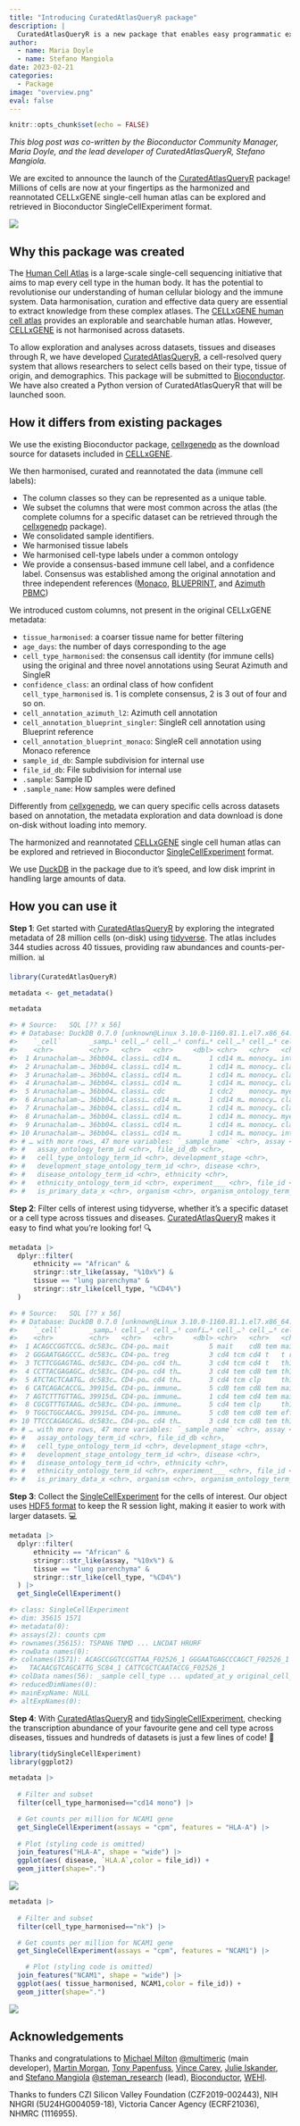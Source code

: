 ```yaml
---
title: "Introducing CuratedAtlasQueryR package"
description: |
  CuratedAtlasQueryR is a new package that enables easy programmatic exploration of CELLxGENE single-cell human cell atlas data.
author:
  - name: Maria Doyle
  - name: Stefano Mangiola
date: 2023-02-21
categories:
  - Package
image: "overview.png"
eval: false
---
```


```r
knitr::opts_chunk$set(echo = FALSE)
```

*This blog post was co-written by the Bioconductor Community Manager, Maria Doyle, and the lead developer of CuratedAtlasQueryR, Stefano Mangiola.*

We are excited to announce the launch of the [CuratedAtlasQueryR](https://github.com/stemangiola/CuratedAtlasQueryR) package! Millions of cells are now at your fingertips as the harmonized and reannotated CELLxGENE single-cell human atlas can be explored and retrieved in Bioconductor SingleCellExperiment format.

![](overview.png){fig-alt="A diagram showing the tools underlying the CuratedAtlasQueryR package and the workflow."}

## Why this package was created

The [Human Cell Atlas](https://www.humancellatlas.org/) is a large-scale single-cell sequencing initiative that aims to map every cell type in the human body. It has the potential to revolutionise our understanding of human cellular biology and the immune system. Data harmonisation, curation and effective data query are essential to extract knowledge from these complex atlases. The [CELLxGENE human cell atlas](https://cellxgene.cziscience.com/) provides an explorable and searchable human atlas. However, [CELLxGENE](https://cellxgene.cziscience.com/) is not harmonised across datasets.

To allow exploration and analyses across datasets, tissues and diseases through R, we have developed [CuratedAtlasQueryR](https://stemangiola.github.io/CuratedAtlasQueryR/), a cell-resolved query system that allows researchers to select cells based on their type, tissue of origin, and demographics. This package will be submitted to [Bioconductor](https://www.bioconductor.org/). We have also created a Python version of CuratedAtlasQueryR that will be launched soon.

## How it differs from existing packages

We use the existing Bioconductor package, [cellxgenedp](https://bioconductor.org/packages/release/bioc/html/cellxgenedp.html) as the download source for datasets included in [CELLxGENE](https://cellxgene.cziscience.com/). 

We then harmonised, curated and reannotated the data (immune cell labels):

- The column classes so they can be represented as a unique table.
- We subset the columns that were most common across the atlas (the complete columns for a specific dataset can be retrieved through the [cellxgenedp](https://bioconductor.org/packages/release/bioc/html/cellxgenedp.html) package).
- We consolidated sample identifiers.
- We harmonised tissue labels
- We harmonised cell-type labels under a common ontology
- We provide a consensus-based immune cell label, and a confidence label. Consensus was established among the original annotation and three independent references ([Monaco](https://www.ncbi.nlm.nih.gov/geo/query/acc.cgi?acc=GSE107011), [BLUEPRINT](https://rdrr.io/github/LTLA/celldex/man/BlueprintEncodeData.html), and [Azimuth PBMC](https://azimuth.hubmapconsortium.org/references/human_pbmc/))

We introduced custom columns, not present in the original CELLxGENE metadata:

- `tissue_harmonised`: a coarser tissue name for better filtering
- `age_days`: the number of days corresponding to the age
- `cell_type_harmonised`: the consensus call identity (for immune cells) using the original and three novel annotations using Seurat Azimuth and SingleR
- `confidence_class`: an ordinal class of how confident `cell_type_harmonised` is. 1 is complete consensus, 2 is 3 out of four and so on.
- `cell_annotation_azimuth_l2`: Azimuth cell annotation
- `cell_annotation_blueprint_singler`: SingleR cell annotation using Blueprint reference
- `cell_annotation_blueprint_monaco`: SingleR cell annotation using Monaco reference
- `sample_id_db`: Sample subdivision for internal use
- `file_id_db`: File subdivision for internal use
- `.sample`: Sample ID
- `.sample_name`: How samples were defined


Differently from [cellxgenedp](https://bioconductor.org/packages/release/bioc/html/cellxgenedp.html), we can query specific cells across datasets based on annotation, the metadata exploration and data download is done on-disk without loading into memory. 

The harmonized and reannotated [CELLxGENE](https://cellxgene.cziscience.com/) single cell human atlas can be explored and retrieved in Bioconductor [SingleCellExperiment](https://bioconductor.org/packages/release/bioc/html/SingleCellExperiment.html) format.

We use [DuckDB](https://duckdb.org/) in the package due to it's speed, and low disk imprint in handling large amounts of data.

## How you can use it

**Step 1**: Get started with [CuratedAtlasQueryR](https://github.com/stemangiola/CuratedAtlasQueryR) by exploring the integrated metadata of 28 million cells (on-disk) using [tidyverse](https://www.tidyverse.org/). The atlas includes 344 studies across 40 tissues, providing raw abundances and counts-per-million. 📊

```r
library(CuratedAtlasQueryR)

metadata <- get_metadata()

metadata

#> # Source:   SQL [?? x 56]
#> # Database: DuckDB 0.7.0 [unknown@Linux 3.10.0-1160.81.1.el7.x86_64:R 4.2.0/:memory:]
#>    `_cell`       _samp…¹ cell_…² cell_…³ confi…⁴ cell_…⁵ cell_…⁶ cell_…⁷ sampl…⁸
#>    <chr>         <chr>   <chr>   <chr>     <dbl> <chr>   <chr>   <chr>   <chr>  
#>  1 Arunachalam-… 36bb04… classi… cd14 m…       1 cd14 m… monocy… interm… 80ab02…
#>  2 Arunachalam-… 36bb04… classi… cd14 m…       1 cd14 m… monocy… classi… 80ab02…
#>  3 Arunachalam-… 36bb04… classi… cd14 m…       1 cd14 m… monocy… classi… 80ab02…
#>  4 Arunachalam-… 36bb04… classi… cd14 m…       1 cd14 m… monocy… classi… 80ab02…
#>  5 Arunachalam-… 36bb04… classi… cdc           1 cdc2    monocy… myeloi… 80ab02…
#>  6 Arunachalam-… 36bb04… classi… cd14 m…       1 cd14 m… monocy… classi… 80ab02…
#>  7 Arunachalam-… 36bb04… classi… cd14 m…       1 cd14 m… monocy… classi… 80ab02…
#>  8 Arunachalam-… 36bb04… classi… cd14 m…       1 cd14 m… monocy… myeloi… 80ab02…
#>  9 Arunachalam-… 36bb04… classi… cd14 m…       1 cd14 m… monocy… classi… 80ab02…
#> 10 Arunachalam-… 36bb04… classi… cd14 m…       1 cd14 m… monocy… interm… 80ab02…
#> # … with more rows, 47 more variables: `_sample_name` <chr>, assay <chr>,
#> #   assay_ontology_term_id <chr>, file_id_db <chr>,
#> #   cell_type_ontology_term_id <chr>, development_stage <chr>,
#> #   development_stage_ontology_term_id <chr>, disease <chr>,
#> #   disease_ontology_term_id <chr>, ethnicity <chr>,
#> #   ethnicity_ontology_term_id <chr>, experiment___ <chr>, file_id <chr>,
#> #   is_primary_data_x <chr>, organism <chr>, organism_ontology_term_id <chr>, …
```

**Step 2**: Filter cells of interest using tidyverse, whether it's a specific dataset or a cell type across tissues and diseases. [CuratedAtlasQueryR](https://github.com/stemangiola/CuratedAtlasQueryR) makes it easy to find what you're looking for! 🔍

```r
metadata |>
  dplyr::filter(
      ethnicity == "African" &
      stringr::str_like(assay, "%10x%") &
      tissue == "lung parenchyma" &
      stringr::str_like(cell_type, "%CD4%")
  ) 

#> # Source:   SQL [?? x 56]
#> # Database: DuckDB 0.7.0 [unknown@Linux 3.10.0-1160.81.1.el7.x86_64:R 4.2.0/:memory:]
#>    `_cell`       _samp…¹ cell_…² cell_…³ confi…⁴ cell_…⁵ cell_…⁶ cell_…⁷ sampl…⁸
#>    <chr>         <chr>   <chr>   <chr>     <dbl> <chr>   <chr>   <chr>   <chr>  
#>  1 ACAGCCGGTCCG… dc583c… CD4-po… mait          5 mait    cd8 tem mait    b41104…
#>  2 GGGAATGAGCCC… dc583c… CD4-po… treg          3 cd4 tcm cd4 t   t regu… b41104…
#>  3 TCTTCGGAGTAG… dc583c… CD4-po… cd4 th…       3 cd4 tcm cd4 t   th1/th… b41104…
#>  4 CCTTACGAGAGC… dc583c… CD4-po… cd4 th…       3 cd4 tem cd8 tem th1/th… b41104…
#>  5 ATCTACTCAATG… dc583c… CD4-po… cd4 th…       3 cd4 tcm clp     th17    b41104…
#>  6 CATCAGACACCG… 39915d… CD4-po… immune…       5 cd8 tem cd8 tem mait    200214…
#>  7 AGTCTTTGTTAG… 39915d… CD4-po… immune…       1 cd4 tem cd4 tem mait    200214…
#>  8 CGCGTTTGTAAG… dc583c… CD4-po… immune…       5 cd4 tem clp     th1/th… b41104…
#>  9 TGGCTGGCAACG… 39915d… CD4-po… immune…       5 cd8 tem cd8 tem effect… 200214…
#> 10 TTCCCAGAGCAG… dc583c… CD4-po… cd4 th…       3 cd4 tcm cd8 tem th1/th… b41104…
#> # … with more rows, 47 more variables: `_sample_name` <chr>, assay <chr>,
#> #   assay_ontology_term_id <chr>, file_id_db <chr>,
#> #   cell_type_ontology_term_id <chr>, development_stage <chr>,
#> #   development_stage_ontology_term_id <chr>, disease <chr>,
#> #   disease_ontology_term_id <chr>, ethnicity <chr>,
#> #   ethnicity_ontology_term_id <chr>, experiment___ <chr>, file_id <chr>,
#> #   is_primary_data_x <chr>, organism <chr>, organism_ontology_term_id <chr>, …
```

**Step 3**: Collect the [SingleCellExperiment](https://bioconductor.org/packages/release/bioc/html/SingleCellExperiment.html) for the cells of interest. Our object uses [HDF5 format](https://en.wikipedia.org/wiki/Hierarchical_Data_Format) to keep the R session light, making it easier to work with larger datasets. 💻

```r
metadata |>
  dplyr::filter(
      ethnicity == "African" &
      stringr::str_like(assay, "%10x%") &
      tissue == "lung parenchyma" &
      stringr::str_like(cell_type, "%CD4%")
  ) |>
  get_SingleCellExperiment()

#> class: SingleCellExperiment 
#> dim: 35615 1571 
#> metadata(0):
#> assays(2): counts cpm
#> rownames(35615): TSPAN6 TNMD ... LNCDAT HRURF
#> rowData names(0):
#> colnames(1571): ACAGCCGGTCCGTTAA_F02526_1 GGGAATGAGCCCAGCT_F02526_1 ...
#>   TACAACGTCAGCATTG_SC84_1 CATTCGCTCAATACCG_F02526_1
#> colData names(56): _sample cell_type ... updated_at_y original_cell_id
#> reducedDimNames(0):
#> mainExpName: NULL
#> altExpNames(0):
```

**Step 4**: With [CuratedAtlasQueryR](https://github.com/stemangiola/CuratedAtlasQueryR) and [tidySingleCellExperiment](https://stemangiola.github.io/tidySingleCellExperiment/articles/introduction.html), checking the transcription abundance of your favourite gene and cell type across diseases, tissues and hundreds of datasets is just a few lines of code! 🎉

```r
library(tidySingleCellExperiment)
library(ggplot2)

metadata |>
  
  # Filter and subset
  filter(cell_type_harmonised=="cd14 mono") |>

  # Get counts per million for NCAM1 gene
  get_SingleCellExperiment(assays = "cpm", features = "HLA-A") |> 
  
  # Plot (styling code is omitted)
  join_features("HLA-A", shape = "wide") |> 
  ggplot(aes( disease, `HLA.A`,color = file_id)) +
  geom_jitter(shape=".") 
```

![](hlaplot1.png){fig-alt="A jitter plot of HLA-A expression in CD14 monocytes from different diseases."}

```r

metadata |> 
    
  # Filter and subset
  filter(cell_type_harmonised=="nk") |> 

  # Get counts per million for NCAM1 gene 
  get_SingleCellExperiment(assays = "cpm", features = "NCAM1") |> 

	# Plot (styling code is omitted)
  join_features("NCAM1", shape = "wide") |> 
  ggplot(aes( tissue_harmonised, NCAM1,color = file_id)) +
  geom_jitter(shape=".") 

```

![](hlaplot2.png){fig-alt="A jitter plot of HLA-A expression in CD14 monocytes from different tissues."}

## Acknowledgements

Thanks and congratulations to [Michael Milton](https://github.com/multimeric) [@multimeric](https://twitter.com/multimeric) (main developer), [Martin Morgan](https://www.roswellpark.org/martin-morgan), [Tony Papenfuss](https://www.wehi.edu.au/people/tony-papenfuss), [Vince Carey](https://vjcitn.github.io/), [Julie Iskander](https://github.com/jIskCoder), and [Stefano Mangiola](https://github.com/stemangiola) [@steman_research](https://twitter.com/steman_research) (lead), [Bioconductor](https://www.bioconductor.org/), [WEHI](https://www.wehi.edu.au/).

Thanks to funders CZI Silicon Valley Foundation (CZF2019-002443), NIH NHGRI (5U24HG004059-18), Victoria Cancer Agency (ECRF21036), NHMRC (1116955).
